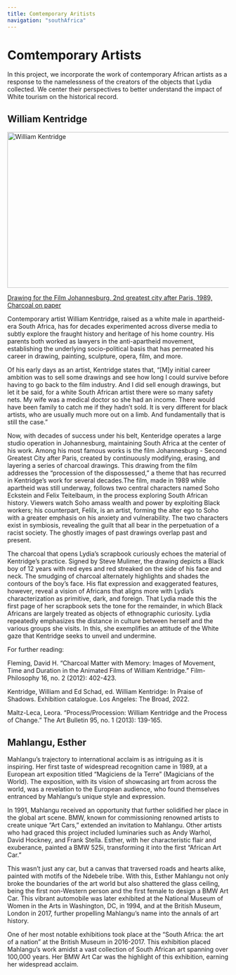 ```yaml
---
title: Comtemporary Aritists
navigation: "southAfrica"
---
```

# Comtemporary Artists
In this project, we incorporate the work of contemporary African artists as a response to the namelessness of the creators of the objects that Lydia collected. We center their perspectives to better understand the impact of White tourism on the historical record.

## William Kentridge
<img src="https://northwestern.maps.arcgis.com/sharing/rest/content/items/304cb705ac37457c8d776a5014bc5ce5/data" alt="William Kentridge" width="512" height="355" /> <figcaption>[Drawing for the Film Johannesburg, 2nd greatest city after Paris, 1989, Charcoal on paper](https://www.kentridge.studio/explore-by-year/#!jig[1]/ML/7749) </figcaption>

 Contemporary artist William Kentridge, raised as a white male in apartheid-era South Africa, has for decades experimented across diverse media to subtly explore the fraught history and heritage of his home country. His parents both worked as lawyers in the anti-apartheid movement, establishing the underlying socio-political basis that has permeated his career in drawing, painting, sculpture, opera, film, and more.

Of his early days as an artist, Kentridge states that, “[M]y initial career ambition was to sell some drawings and see how long I could survive before having to go back to the film industry. And I did sell enough drawings, but let it be said, for a white South African artist there were so many safety nets. My wife was a medical doctor so she had an income. There would have been family to catch me if they hadn’t sold. It is very different for black artists, who are usually much more out on a limb. And fundamentally that is still the case.”

Now, with decades of success under his belt, Kenteridge operates a large studio operation in Johannesburg, maintaining South Africa at the center of his work. Among his most famous works is the film Johannesburg - Second Greatest City after Paris, created by continuously modifying, erasing, and layering a series of charcoal drawings. This drawing from the film addresses the “procession of the dispossessed,” a theme that has recurred in Kentridge’s work for several decades.The film, made in 1989 while apartheid was still underway, follows two central characters named Soho Eckstein and Felix Teitelbaum, in the process exploring South African history. Viewers watch Soho amass wealth and power by exploiting Black workers; his counterpart, Felilx, is an artist, forming the alter ego to Soho with a greater emphasis on his anxiety and vulnerability. The two characters exist in symbiosis, revealing the guilt that all bear in the perpetuation of a racist society. The ghostly images of past drawings overlap past and present. 

The charcoal that opens Lydia’s scrapbook curiously echoes the material of Kentridge’s practice. Signed by Steve Mulimer, the drawing depicts a Black boy of 12 years with red eyes and red streaked on the side of his face and neck. The smudging of charcoal alternately highlights and shades the contours of the boy’s face. His flat expression and exaggerated features, however, reveal a vision of Africans that aligns more with Lydia’s characterization as primitive, dark, and foreign. That Lydia made this the first page of her scrapbook sets the tone for the remainder, in which Black Africans are largely treated as objects of ethnographic curiosity. Lydia repeatedly emphasizes the distance in culture between herself and the various groups she visits. In this, she exemplifies an attitude of the White gaze that Kentridge seeks to unveil and undermine.

For further reading:

Fleming, David H. “Charcoal Matter with Memory: Images of Movement, Time and Duration in the Animated Films of William Kentridge.” Film-Philosophy 16, no. 2 (2012): 402-423.

Kentridge, William and Ed Schad, ed. William Kentridge: In Praise of Shadows. Exhibition catalogue. Los Angeles: The Broad, 2022.

Maltz-Leca, Leora. “Process/Procession: William Kentridge and the Process of Change.” The Art Bulletin 95, no. 1 (2013): 139-165.


## Mahlangu, Esther
Mahlangu’s trajectory to international acclaim is as intriguing as it is inspiring. Her first taste of widespread recognition came in 1989, at a European art exposition titled “Magiciens de la Terre” (Magicians of the World). The exposition, with its vision of showcasing art from across the world, was a revelation to the European audience, who found themselves entranced by Mahlangu’s unique style and expression.

In 1991, Mahlangu received an opportunity that further solidified her place in the global art scene. BMW, known for commissioning renowned artists to create unique “Art Cars,” extended an invitation to Mahlangu. Other artists who had graced this project included luminaries such as Andy Warhol, David Hockney, and Frank Stella. Esther, with her characteristic flair and exuberance, painted a BMW 525i, transforming it into the first “African Art Car.”

This wasn’t just any car, but a canvas that traversed roads and hearts alike, painted with motifs of the Ndebele tribe. With this, Esther Mahlangu not only broke the boundaries of the art world but also shattered the glass ceiling, being the first non-Western person and the first female to design a BMW Art Car. This vibrant automobile was later exhibited at the National Museum of Women in the Arts in Washington, DC, in 1994, and at the British Museum, London in 2017, further propelling Mahlangu’s name into the annals of art history.

One of her most notable exhibitions took place at the “South Africa: the art of a nation” at the British Museum in 2016-2017. This exhibition placed Mahlangu’s work amidst a vast collection of South African art spanning over 100,000 years. Her BMW Art Car was the highlight of this exhibition, earning her widespread acclaim.
